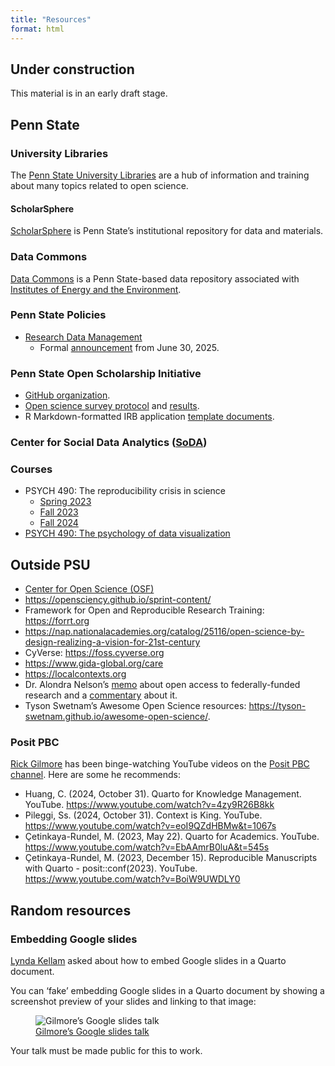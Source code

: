 ```yaml
---
title: "Resources"
format: html
---
```


::: {.callout-warning}
## Under construction

This material is in an early draft stage.
:::

## Penn State {-}

### University Libraries {-}

The [Penn State University Libraries](https://libraries.psu.edu) are a hub of information and training about many topics related to open science.

#### ScholarSphere {-}

[ScholarSphere](https://scholarsphere.psu.edu) is Penn State's institutional repository for data and materials.

### Data Commons {-}

[Data Commons](https://www.datacommons.psu.edu) is a Penn State-based data repository associated with [Institutes of Energy and the Environment](https://iee.psu.edu/home).

<!-- ### Institute for Computational and Data Science (ICDS) {- #icds} -->

<!-- ### Social Science Research Institute (SSRI) {- #ssri} -->

### Penn State Policies

- [Research Data Management](https://policy.psu.edu/policies/rp15)
  - Formal [announcement](https://researchsupport.psu.edu/announcements/new-research-data-management-policy/) from June 30, 2025.

### Penn State Open Scholarship Initiative {-}

- [GitHub organization](https://github.com/penn-state-open-science).
- [Open science survey protocol](http://penn-state-open-science.github.io/survey-fall-2022/) and [results](https://penn-state-open-science.github.io/survey-fall-2022/data-visualization.html).
- R Markdown-formatted IRB application [template documents](https://github.com/penn-state-open-science/irb-markdown-templates).

### Center for Social Data Analytics ([SoDA](https://soda.la.psu.edu)) {- #soda}

### Courses {-}

- PSYCH 490: The reproducibility crisis in science
  - [Spring 2023](https://psu-psychology.github.io/psych-490-reproducibility-2023-spring/)
  - [Fall 2023](https://psu-psychology.github.io/psych-490-reproducibility-2023-fall/)
  - [Fall 2024](https://psu-psychology.github.io/psych-490-reproducibility-2024-fall/)
- [PSYCH 490: The psychology of data visualization](https://psu-psychology.github.io/psych-490-data-viz-2025-spring/)

## Outside PSU {-}

- [Center for Open Science (OSF)](https://osf.io)
- <https://opensciency.github.io/sprint-content/>
- Framework for Open and Reproducible Research Training: <https://forrt.org>
- <https://nap.nationalacademies.org/catalog/25116/open-science-by-design-realizing-a-vision-for-21st-century>
- CyVerse: <https://foss.cyverse.org>
- <https://www.gida-global.org/care>
- <https://localcontexts.org>
- Dr. Alondra Nelson's [memo](http://www.whitehouse.gov/wp-content/uploads/2022/08/08-2022-OSTP-Public-Access-Memo.pdf) about open access to federally-funded research and a [commentary](https://guides.lib.umich.edu/open-research-and-scholarship/OSTP-memo) about it.
- Tyson Swetnam's Awesome Open Science resources: <https://tyson-swetnam.github.io/awesome-open-science/>.

### Posit PBC

[Rick Gilmore](directors.qmd#rick-gilmore) has been binge-watching YouTube videos on the [Posit PBC channel](https://www.youtube.com/@PositPBC). Here are some he recommends:

- Huang, C. (2024, October 31). Quarto for Knowledge Management. YouTube. <https://www.youtube.com/watch?v=4zy9R26B8kk>
- Pileggi, Ss. (2024, October 31). Context is King. YouTube. <https://www.youtube.com/watch?v=eoI9QZdHBMw&t=1067s>
- Çetinkaya-Rundel, M. (2023, May 22). Quarto for Academics. YouTube. <https://www.youtube.com/watch?v=EbAAmrB0luA&t=545s>
- Çetinkaya-Rundel, M. (2023, December 15). Reproducible Manuscripts with Quarto - posit::conf(2023). YouTube. <https://www.youtube.com/watch?v=BoiW9UWDLY0>

## Random resources

### Embedding Google slides

[Lynda Kellam](presenters.qmd#lynda-kellam) asked about how to embed Google slides in a Quarto document.

You can 'fake' embedding Google slides in a Quarto document by showing a screenshot preview of your slides and linking to that image:

![[Gilmore's Google slides talk](https://docs.google.com/presentation/d/1_Grqui9BTrQajwTbrtmpndZM91PDhF8KsEILgIvgb74/edit?usp=sharing)](include/img/sample-google-slide.png)


::: {.callout-important}
Your talk must be made public for this to work.
:::
